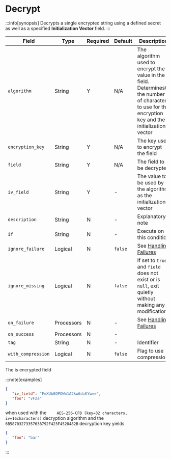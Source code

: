 # Decrypt

:::info[synopsis]
Decrypts a single encrypted string using a defined secret as well as a specified **Initialization Vector** field.
:::

|Field|Type|Required|Default|Description|
|---|---|---|---|---|
|`algorithm`|String|Y|N/A|The algorithm used to encrypt the value in the field. Determinest the number of characters to use for the encryption key and the initialization vector|
|`encryption_key`|String|Y|N/A|The key used to encrypt the field|
|`field`|String|Y|N/A|The field to be decrypted|
|`iv_field`|String|Y|-|The value to be used by the algorithm as the initialization vector|
|`description`|String|N|-|Explanatory note|
|`if`|String|N|-|Execute on this condition|
|`ignore_failure`|Logical|N|`false`|See [Handling Failures](../handling-failures.mdx)|
|`ignore_missing`|Logical|N|`false`|If set to `true` and `field` does not exist or is `null`, exit quietly without making any modifications|
|`on_failure`|Processors|N|-|See [Handling Failures](../handling-failures.mdx)|
|`on_success`|Processors|N|-||
|`tag`|String|N|-|Identifier|
|`with_compression`|Logical|N|`false`|Flag to use compression|

The is encrypted field

:::note[examples]
```json
{
   "iv_field": "FmXUb0OPOWm1A2kw6diKYw==",
   "foo": "vFza"
}
```

when used with the `	AES-256-CFB (key=32 characters, iv=16characters)` decryption algorithm and the `6B58703273357638792F423F4528482B` decryption key yields

```json
{
   "foo": "bar"
}
```
:::

